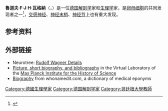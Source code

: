 {{Infobox scientist
|name              = Rudolf Wagner
|image             = Rudolf Wagner.jpg
|image_size       =
|caption           = 
|birth_date        = {{birth date|1805|7|30|df=y}}
|birth_place       = [[拜罗伊特|拜罗伊特]]
|death_date        = {{death date and age|1864|5|13|1805|7|30|df=y}}
|death_place       = [[哥廷根|哥廷根]]
|residence  = 
|citizenship = 
|nationality       = [[德国|德国]]
|ethnicity         = 
|field             = [[解剖学|解剖学]]、[[生理学|生理学]]
|work_institutions = 
|alma_mater        = 
|doctoral_advisor  = [[约翰·卢卡斯·舍恩来因|约翰·卢卡斯·舍恩来因]]
|academic_advisors = [[喬治·居維葉|喬治·居維葉]]
|doctoral_students = [[Rudolf_Leuckart|Rudolf Leuckart]]
|known_for         = 
|author_abbrev_bot =  
|author_abbrev_zoo = 
|influences        = 
|influenced        = 
|prizes            = 
|footnotes = 
|signature         =
}}
'''魯道夫·F·J·H·瓦格納'''（{{lang-de|Rudolf Friedrich Johann Heinrich Wagner}}，{{bd|1805年|3月20日|1864年|5月13日}}）是一位[[德国|德国]][[解剖学|解剖学]]家和[[生理学|生理学]]家，是[[卵母细胞|卵母细胞]]的共同发现者之一<ref>{{Cite Americana|wstitle=Wagner, Rudolf|year=1920}}</ref>，[[交感神经|交感神经]]、[[神经末梢|神经末梢]]、[[神经节|神经节]]上也有重大发现。

== 参考资料 ==
{{reflist|25em}}
== 外部链接 ==
* Neurotree: [http://neurotree.org/neurotree/peopleinfo.php?pid=9519 Rudolf Wagner Details] {{Wayback|url=http://neurotree.org/neurotree/peopleinfo.php?pid=9519 |date=20210118082212 }}
* [http://vlp.mpiwg-berlin.mpg.de/people/data?id=per352 Picture, short biography, and bibliography] {{Wayback|url=http://vlp.mpiwg-berlin.mpg.de/people/data?id=per352 |date=20210515053254 }} in the Virtual Laboratory of the [[Max_Planck_Institute_for_the_History_of_Science|Max Planck Institute for the History of Science]]
* [http://www.whonamedit.com/doctor.cfm/3237.html Biography] {{Wayback|url=http://www.whonamedit.com/doctor.cfm/3237.html |date=20190204065920 }} from whonamedit.com, a dictionary of medical eponyms

{{Authority control}}

{{DEFAULTSORT:Wagner, Rudolf}}

[[Category:德國生理學家|Category:德國生理學家]]
[[Category:德国解剖学家|Category:德国解剖学家]]
[[Category:哥廷根大學教師|Category:哥廷根大學教師]]